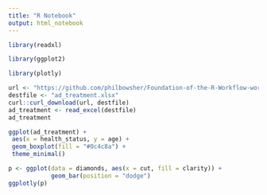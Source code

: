 ```yaml
---
title: "R Notebook"
output: html_notebook
---
```




```r
library(readxl)

library(ggplot2)

library(plotly)
```

```r

url <- "https://github.com/philbowsher/Foundation-of-the-R-Workflow-workshop-2019-09-06/raw/master/Examples/data/ad_treatment.xlsx"
destfile <- "ad_treatment.xlsx"
curl::curl_download(url, destfile)
ad_treatment <- read_excel(destfile)
ad_treatment
```

```r



ggplot(ad_treatment) +
 aes(x = health_status, y = age) +
 geom_boxplot(fill = "#0c4c8a") +
 theme_minimal()

```

```r

p <- ggplot(data = diamonds, aes(x = cut, fill = clarity)) +
            geom_bar(position = "dodge")
ggplotly(p)
```

